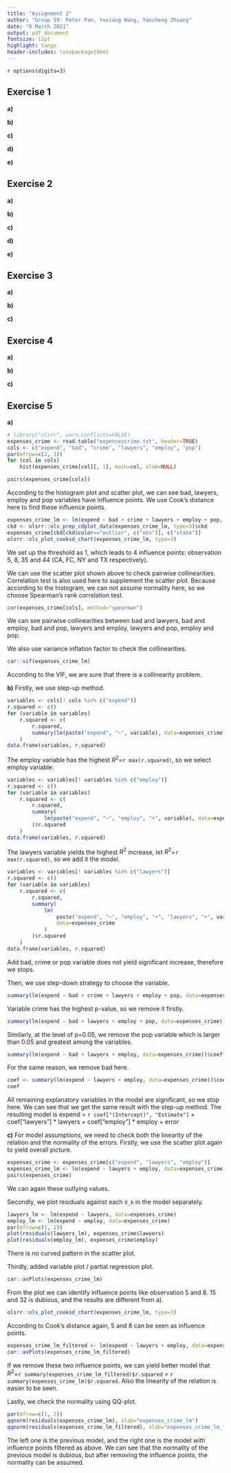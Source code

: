 ```yaml
---
title: "Assignment 2"
author: "Group 59: Peter Pan, Yuxiang Wang, Yancheng Zhuang"
date: "8 March 2021"
output: pdf_document
fontsize: 11pt
highlight: tango
header-includes: \usepackage{bbm}
---
```


`r options(digits=3)`

## Exercise 1 
<!--
If left alone bread will become moldy, rot or decay otherwise. 
To investigate the influence of temperature and humidity on this process, 
the time to decay was measured for 18 slices of white bread, 
which were placed in 3 different environments and humidified or not. 
The data are given in the file bread.txt, with 
    the first column time to decay in hours, 
    the second column the environment (cold, warm or intermediate temperature),  
    the third column the humidity.
-->

**a)** 
<!--
The 18 slices came from a single loaf, but were randomized to the 6 combinations of conditions. 
Present an R-code for this randomization process.
-->

**b)** 
<!--
Make two boxplots of hours versus the two factors and two interaction plots 
(keeping the two factors fixed in turn).
-->

**c)** 
<!--
Perform an analysis of variance to test for effect of the factors temperature, humidity, and their interaction. 
Describe the interaction effect in words.
-->

**d)** 
<!--
Which of the two factors has the greatest (numerical) influence on the decay? 
Is this a good question?
-->

**e)** 
<!--
Check the model assumptions by using relevant diagnostic tools. 
Are there any outliers?
-->

## Exercise 2 
<!--
A researcher is interested in the time it takes a student to find a certain product on the internet using a search engine. 
There are three different types of interfaces with the search engine and especially the effect of these interfaces is of importance. 
There are five different types of students, indicating their level of computer skill
(the lower the value of this indicator, the better the computer skill of the corresponding student). 
Fifteen students are selected; three from each group with a certain level of computer skill. 
The data is given in the file search.txt. 
Assume that the experiment was run according to a randomized block design which you make in a). 
(Beware that the levels of the factors are coded by numbers.)
-->

**a)** 
<!--
Number the selected students 1 to 15 and 
show how (by using R) the students could be randomized to the interfaces in a randomized block design.
-->

**b)** 
<!--
Test the null hypothesis that the search time is the same for all interfaces. 
What type of interface does require the longest search time? 
For which combination of skill level and type of interface is the search time the shortest? 
Estimate the time it takes a typical user of skill level 3 to find the product on the website if the website uses interface 3.
-->

**c)** 
<!--
Check the model assumptions by using relevant diagnostic tools.
-->

**d)** 
<!--
Perform the Friedman test to test whether there is an effect of interface.
-->

**e)** 
<!--
Test the null hypothesis that the search time is the same for all interfaces by a one-way ANOVA test, ignoring the variable skill. 
Is it right/wrong or useful/not useful to perform this test on this dataset?
-->

## Exercise 3
<!--
In a study on the effect of feedingstuffs on lactation, 
a sample of nine cows were fed with two types of food, and their milk production was measured. 
All cows were fed both types of food, during two periods, 
with a neutral period in-between to try and wash out carry-over effects. 
The order of the types of food was randomized over the cows. 
The observed data can be found in the file cow.txt, where A and B refer to the types of feedingstuffs.
-->

**a)** 
<!--
Test whether the type of feedingstuffs influences milk production using an ordinary “fixed effects” model, fitted with lm. 
Estimate the difference in milk production.
-->

**b)** 
<!--
Repeat a) and b) by performing a mixed effects analysis, modelling the cow effect as a random effect (use the function lmer). 
Compare your results to the results found by using a fixed effects model. 
(You will need to install the R-package lme4, which is not included in the standard distribution of R.)
-->

**c)** 
<!--
Study the commands:
> attach(cow)
> t.test(milk[treatment=="A"], milk[treatment=="B"], paired=TRUE)
Does this produce a valid test for a difference in milk production? 
Is its conclusion compatible with the one obtained in a)? 
Why?
-->

## Exercise 4
<!--
Stochastic models for word counts are used in quantitative studies on literary styles. 
Statistical analysis of the counts can, for example, be used to solve controversies about true authorships. 
Another example is the analysis of word frequencies in relation to Jane Austen’s novel Sanditon. 
At the time Austen died, this novel was only partly completed. 
Austen, however, had made a summary for the remaining part. 
An admirer of Austen’s work finished the novel, imitating Austen’s style as much as possible. 
The file austen.txt contains counts of different words in some of Austen’s novels: 
    chapters 1 and 3 of Sense and Sensibility (stored in the Sense column), 
    chapters 1, 2 and 3 of Emma (column Emma), 
    chapters 1 and 6 of Sanditon (both written by Austen herself, column Sand1) and 
    chapters 12 and 24 of Sanditon (both written by the admirer, Sand2).
-->

**a)** 
<!--
Discuss whether a contingency table test for independence or for homogeneity is most appropriate here.
-->

**b)** 
<!--
Using the given data set, investigate whether Austen herself was consistent in her different novels.
Where are the main inconsistencies?
-->

**c)** 
<!--
Was the admirer successful in imitating Austen’s style? 
Perform a test including all data. 
If he was not successful, where are the differences?
-->

## Exercise 5
<!--
The data in expensescrime.txt were obtained to 
determine factors related to state expenditures on criminal activities (courts, police, etc.) 
The variables are: 
    state (indicating the state in the USA), 
    expend (state expenditures on criminal activities in $1000), 
    bad (crime rate per 100000), 
    crime (number of persons under criminal supervision), 
    lawyers (number of lawyers in the state), 
    employ (number of persons employed in the state),  
    pop (population of the state in 1000). 
In the regression analysis, take 
    expend as response variable, 
    bad, crime, lawyers, employ and pop as explanatory variables.
-->

**a)** 
<!--
Make some graphical summaries of the data. 
Investigate the problem of potential and influence points, and the problem of collinearity.
-->
```r
# library("olsrr", warn.conflicts=FALSE)
expenses_crime <- read.table("expensescrime.txt", header=TRUE)
cols <- c("expend", "bad", "crime", "lawyers", "employ", "pop")
par(mfrow=c(2, 3))
for (col in cols)
    hist(expenses_crime[col][, 1], main=col, xlab=NULL)
```

```r
pairs(expenses_crime[cols])
```

According to the histogram plot and scatter plot, 
we can see bad, lawyers, employ and pop variables have influence points. 
We use Cook's distance here to find these influence points. 

```r
expenses_crime_lm <- lm(expend ~ bad + crime + lawyers + employ + pop, data=expenses_crime)
ckd <- olsrr::ols_prep_cdplot_data(expenses_crime_lm, type=3)$ckd
expenses_crime[ckd[ckd$color=="outlier", c("obs")], c("state")]
olsrr::ols_plot_cooksd_chart(expenses_crime_lm, type=3)
```

We set up the threshold as 1, which leads to 4 influence points: 
observation 5, 8, 35 and 44 (CA, FC, NY and TX respectively). 

We can use the scatter plot shown above to check pairwise collinearities. 
Correlation test is also used here to supplement the scatter plot. 
Because according to the histogram, we can not assume normality here, 
so we choose Spearman's rank correlation test. 

```r
cor(expenses_crime[cols], method="spearman")
```

We can see pairwise collinearities between 
bad and lawyers, bad and employ, bad and pop, 
lawyers and employ, lawyers and pop, employ and pop. 

We also use variance inflation factor to check the collinearities. 

```r
car::vif(expenses_crime_lm)
```

According to the VIF, we are sure that there is a collinearity problem. 

**b)** 
<!--
Fit a linear regression model to the data. 
Use both the step-up and the step-down method to find the best model. 
If step-up and step-down yield two different models, choose one and motivate your choice. 
-->
Firstly, we use step-up method. 

```r
variables <- cols[! cols %in% c("expend")]
r.squared <- c()
for (variable in variables)
    r.squared <- c(
        r.squared, 
        summary(lm(paste("expend", "~", variable), data=expenses_crime))$r.squared
    )
data.frame(variables, r.squared)
```

The employ variable has the highest $R^2$=`r max(r.squared)`, so we select employ variable.

```r
variables <- variables[! variables %in% c("employ")]
r.squared <- c()
for (variable in variables)
    r.squared <- c(
        r.squared, 
        summary(
            lm(paste("expend", "~", "employ", "+", variable), data=expenses_crime)
        )$r.squared
    )
data.frame(variables, r.squared)
```

The lawyers variable yields the highest $R^2$ increase, let $R^2$=`r max(r.squared)`, so we add it the model. 

```r
variables <- variables[! variables %in% c("lawyers")]
r.squared <- c()
for (variable in variables)
    r.squared <- c(
        r.squared, 
        summary(
            lm(
                paste("expend", "~", "employ", "+", "lawyers", "+", variable), 
                data=expenses_crime
            )
        )$r.squared
    )
data.frame(variables, r.squared)
```

Add bad, crime or pop variable does not yield significant increase, therefore we stops. 

Then, we use step-down strategy to choose the variable. 

```r
summary(lm(expend ~ bad + crime + lawyers + employ + pop, data=expenses_crime))$coefficients
```

Variable crime has the highest p-value, so we remove it firstly. 

```r
summary(lm(expend ~ bad + lawyers + employ + pop, data=expenses_crime))$coefficients
```

Similarly, at the level of p=0.05, 
we remove the pop variable which is larger than 0.05 and greatest among the variables. 

```r
summary(lm(expend ~ bad + lawyers + employ, data=expenses_crime))$coefficients
```

For the same reason, we remove bad here. 

```r
coef <- summary(lm(expend ~ lawyers + employ, data=expenses_crime))$coefficients
coef
```

All remaining explanatory variables in the model are significant, so we stop here. 
We can see that we get the same result with the step-up method. 
The resulting model is 
expend = `r coef["(Intercept)", "Estimate"]` + coef["lawyers"] * lawyers + coef["employ"] * employ + error

**c)** 
<!--
Check the model assumptions by using relevant diagnostic tools. 
-->
For model assumptions, we need to check both the linearity of the relation and the normality of the errors. 
Firstly, we use the scatter plot again to yield overall picture.

```r
expenses_crime <- expenses_crime[c("expend", "lawyers", "employ")]
expenses_crime_lm <- lm(expend ~ lawyers + employ, data=expenses_crime)
pairs(expenses_crime)
```

We can again these outlying values. 

Secondly, we plot residuals against each `X_k` in the model separately. 
```r
lawyers_lm <- lm(expend ~ lawyers, data=expenses_crime)
employ_lm <- lm(expend ~ employ, data=expenses_crime)
par(mfrow=c(1, 2))
plot(residuals(lawyers_lm), expenses_crime$lawyers)
plot(residuals(employ_lm), expenses_crime$employ)
```

There is no curved pattern in the scatter plot. 

Thirdly, added variable plot / partial regression plot. 

```r
car::avPlots(expenses_crime_lm)
```

From the plot we can identify influence points like observation 5 and 8.
15 and 32 is dubious, and the results are different from a). 

```r
olsrr::ols_plot_cooksd_chart(expenses_crime_lm, type=3)
```

According to Cook's distance again, 5 and 8 can be seen as influence points. 

```r
expenses_crime_lm_filtered <- lm(expend ~ lawyers + employ, data=expenses_crime[-c(5, 8), ])
car::avPlots(expenses_crime_lm_filtered)
```

If we remove these two influence points, 
we can yield better model that 
$R^2$=`r summary(expenses_crime_lm_filtered)$r.squared` > `r summary(expenses_crime_lm)$r.squared`.
Also the linearity of the relation is easier to be seen. 

Lastly, we check the normality using QQ-plot. 

```r
par(mfrow=c(1, 2))
qqnorm(residuals(expenses_crime_lm), xlab="expenses_crime_lm")
qqnorm(residuals(expenses_crime_lm_filtered), xlab="expenses_crime_lm_filtered")
```

The left one is the previous model, and the right one is the model with influence points filtered as above. 
We can see that the normality of the previous model is dubious, 
but after removing the influence points, the normality can be assumed. 
